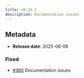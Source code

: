 ```yaml
---
title: v0.23.1
description: Documentation issues
---
```


## Metadata

- **Release date**: 2025-06-06

### Fixed

- [#360](https://github.com/InditexTech/weavejs/issues/360) Documentation issues
